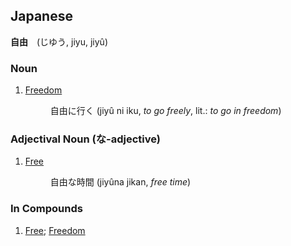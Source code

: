 == Japanese ==
'''自由'''　(じゆう, jiyu, jiyû) 

=== Noun ===
# [[Freedom]]
#:自由に行く (jiyû ni iku, ''to go freely'', lit.: ''to go in freedom'')

=== Adjectival Noun (な-adjective) ===
# [[Free]]
#:自由な時間 (jiyûna jikan, ''free time'')

=== In Compounds ===
# [[Free]]; [[Freedom]]